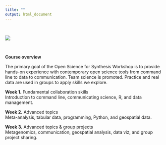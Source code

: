 ```yaml
---
title: ""
output: html_document
---
```

<br>


![](./GM.jpg)  

<br>

**Course overview**  

The primary goal of the Open Science for Synthesis Workshop is to provide hands-on experience with contemporary open science tools from command line to data to communication. Team science is promoted. Practice and real data are used in groups to apply skills we explore.

**Week 1.** Fundamental collaboration skills  
Introduction to command line, communicating science, R, and data management.  

**Week 2.** Advanced topics  
Meta-analysis, tabular data, programming, Python, and geospatial data.  

**Week 3.** Advanced topics & group projects  
Metagenomics, communication, geospatial analysis, data viz, and group project sharing.


